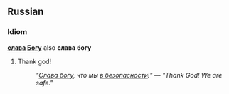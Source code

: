 ==Russian==

===Idiom===
'''[[слава]] [[бог|Богу]]''' also '''слава богу'''
#Thank god!
#:''"[[слава Богу|Слава богу]], что мы [[в безопасности]]!"'' &mdash; ''"Thank God! We are safe."''